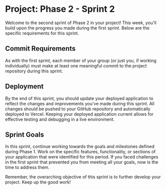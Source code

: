# Project: Phase 2 - Sprint 2

Welcome to the second sprint of Phase 2 in your project! This week, you'll build upon the progress you made during the first sprint. Below are the specific requirements for this sprint.

## Commit Requirements

As with the first sprint, each member of your group (or just you, if working individually) must make at least one meaningful commit to the project repository during this sprint.

## Deployment

By the end of this sprint, you should update your deployed application to reflect the changes and improvements you've made during this sprint. All changes should be pushed to your GitHub repository and automatically deployed to Vercel. Keeping your deployed application current allows for effective testing and debugging in a live environment.

## Sprint Goals

In this sprint, continue working towards the goals and milestones defined during Phase 1. Work on the specific features, functionality, or sections of your application that were identified for this period. If you faced challenges in the first sprint that prevented you from meeting all your goals, now is the time to address them.

Remember, the overarching objective of this sprint is to further develop your project. Keep up the good work!
